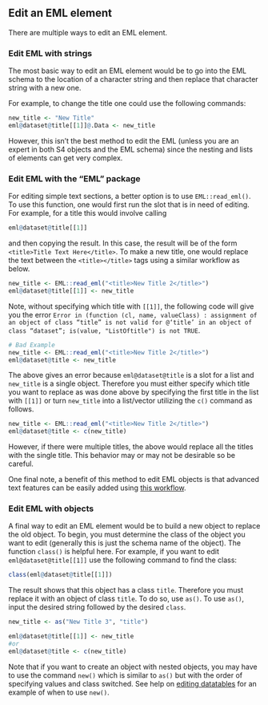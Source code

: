 ## Edit an EML element

There are multiple ways to edit an EML element. 

### Edit EML with strings

The most basic way to edit an EML element would be to go into the EML schema to the location of a character string and then replace that character string with a new one.

For example, to change the title one could use the following commands:

``` r
new_title <- "New Title"
eml@dataset@title[[1]]@.Data <- new_title
```

However, this isn't the best method to edit the EML (unless you are an expert in both S4 objects and the EML schema) since the nesting and lists of elements can get very complex. 

### Edit EML with the "EML" package
For editing simple text sections, a better option is to use `EML::read_eml()`. To use this function, one would first run the slot that is in need of editing. For example, for a title this would involve calling

``` r
eml@dataset@title[[1]]
```

and then copying the result. In this case, the result will be of the form `<title>Title Text Here</title>`. To make a new title, one would replace the text between the `<title></title>` tags using a similar workflow as below.

``` r
new_title <- EML::read_eml("<title>New Title 2</title>")
eml@dataset@title[[1]] <- new_title
```

Note, without specifying which title with `[[1]]`, the following code will give you the error `Error in (function (cl, name, valueClass) : assignment of an object of class “title” is not valid for @‘title’ in an object of class “dataset”; is(value, "ListOftitle") is not TRUE`.

``` r
# Bad Example
new_title <- EML::read_eml("<title>New Title 2</title>")
eml@dataset@title <- new_title
```

The above gives an error because `eml@dataset@title` is a slot for a list and `new_title` is a single object. Therefore you must either specify which title you want to replace as was done above by specifying the first title in the list with `[[1]]` or turn `new_title` into a list/vector utilizing the `c()` command as follows.

``` r
new_title <- EML::read_eml("<title>New Title 2</title>")
eml@dataset@title <- c(new_title)
```

However, if there were multiple titles, the above would replace all the titles with the single title. This behavior may or may not be desirable so be careful.

One final note, a benefit of this method to edit EML objects is that advanced text features can be easily added using [this workflow](https://nceas.github.io/datateam-training/reference/format-text-in-eml.html).

### Edit EML with objects

A final way to edit an EML element would be to build a new object to replace the old object. To begin, you must determine the class of the object you want to edit (generally this is just the schema name of the object). The function `class()` is helpful here. For example, if you want to edit `eml@dataset@title[[1]]` use the following command to find the class:

``` r
class(eml@dataset@title[[1]])
```

The result shows that this object has a class `title`. Therefore you must replace it with an object of class `title`. To do so, use `as()`. To use `as()`, input the desired string followed by the desired `class`.

``` r
new_title <- as("New Title 3", "title")

eml@dataset@title[[1]] <- new_title
#or
eml@dataset@title <- c(new_title)
```

Note that if you want to create an object with nested objects, you may have to use the command `new()` which is similar to `as()` but with the order of specifying values and class switched. See help on [editing datatables](#edit-datatables) for an example of when to use `new()`.
